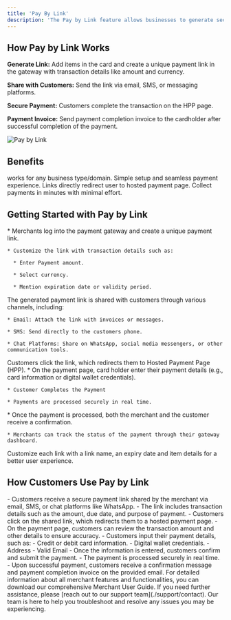 ```yaml
---
title: 'Pay By Link'
description: 'The Pay by Link feature allows businesses to generate secure payment links and share them via email, SMS, or chat. It is an efficient solution for collecting payments without the need for a complete online storefront.'
---
```


## **How Pay by Link Works**

**Generate Link:** Add items in the card and create a unique payment link in the gateway with transaction details like amount and currency.

**Share with Customers:** Send the link via email, SMS, or messaging platforms.

**Secure Payment:** Customers complete the transaction on the HPP page.

**Payment Invoice:** Send payment completion invoice to the cardholder after successful completion of the payment.

![Pay by Link](/images/flows-PBL.svg)

## **Benefits**

<CardGroup>
  <Card title="Flexibility" icon="shuffle">
    works for any business type/domain.
  </Card>

  <Card title="Ease of Use" icon="mobile">
    Simple setup and seamless payment experience.
  </Card>

  <Card title="Security" icon="shield-check">
    Links directly redirect user to hosted payment page.
  </Card>

  <Card title="Quick Payments" icon="cart-shopping-fast">
    Collect payments in minutes with minimal effort.
  </Card>
</CardGroup>

## **Getting Started with Pay by Link**

<Steps>
  <Step title="Generate the Payment Link">
    * Merchants log into the payment gateway and create a unique payment link.

    * Customize the link with transaction details such as:

      * Enter Payment amount.

      * Select currency.

      * Mention expiration date or validity period.
  </Step>

  <Step title="Share the Link with Customers">
    The generated payment link is shared with customers through various channels, including:

    * Email: Attach the link with invoices or messages.

    * SMS: Send directly to the customers phone.

    * Chat Platforms: Share on WhatsApp, social media messengers, or other communication tools.
  </Step>

  <Step title="Customer Accesses the Link">
    Customers click the link, which redirects them to Hosted Payment Page (HPP).
  </Step>

  <Step title="Customer Completes the Payment">
    * On the payment page, card holder enter their payment details (e.g., card information or digital wallet credentials).

    * Customer Completes the Payment

    * Payments are processed securely in real time.
  </Step>

  <Step title="Transaction Confirmation">
    * Once the payment is processed, both the merchant and the customer receive a confirmation.

    * Merchants can track the status of the payment through their gateway dashboard.
  </Step>
</Steps>

<Tip>Customize each link with a link name, an expiry date and item details for a better user experience.</Tip>

## **How Customers Use Pay by Link**
<Steps>
  
  <Step title="Receive the Payment Link">
     - Customers receive a secure payment link shared by the merchant via email, SMS, or chat platforms like WhatsApp.  
   - The link includes transaction details such as the amount, due date, and purpose of payment. 
  </Step>
  
 <Step title="Click the Link">
    - Customers click on the shared link, which redirects them to a hosted payment page.  
  </Step>

<Step title="Review Transaction Details">
    - On the payment page, customers can review the transaction amount and other details to ensure accuracy.
  </Step>

<Step title="Enter Payment Information">
    - Customers input their payment details, such as:  
     - Credit or debit card information.  
     - Digital wallet credentials.  
     - Address
     - Valid Email 
  </Step>

<Step title="Complete the Payment">
   - Once the information is entered, customers confirm and submit the payment.  
   - The payment is processed securely in real time.  

  </Step>

<Step title="Receive Confirmation">
    - Upon successful payment, customers receive a confirmation message  and payment completion invoice on the provided email.
  </Step>
  
</Steps>


 <Card title="Merchant User Guide" icon="store" href="/support/merchantguide">
    For detailed information about all merchant features and functionalities, you can download our comprehensive Merchant User Guide.
  </Card>

<Card title="Need Assistance?" icon="life-ring" href="/support/contact">
  If you need further assistance, please [reach out to our support team](./support/contact). Our team is here to help you troubleshoot and resolve any issues you may be experiencing.
</Card>